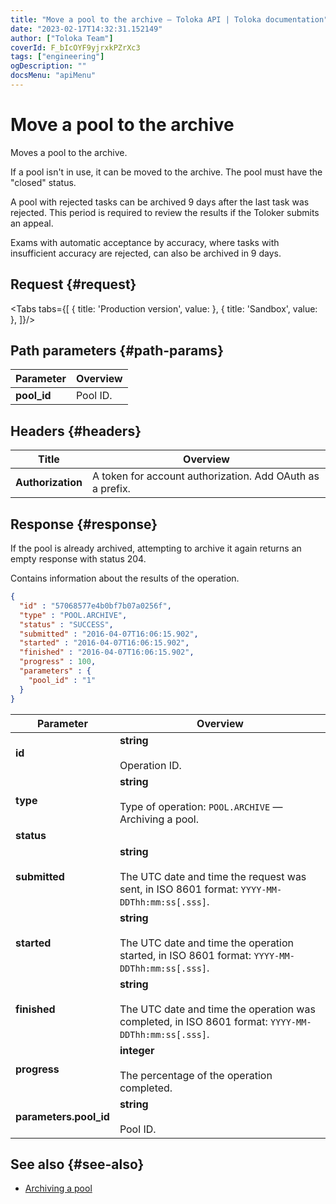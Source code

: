 ```yaml
---
title: "Move a pool to the archive — Toloka API | Toloka documentation"
date: "2023-02-17T14:32:31.152149"
author: ["Toloka Team"]
coverId: F_bIcOYF9yjrxkPZrXc3
tags: ["engineering"]
ogDescription: ""
docsMenu: "apiMenu"
---
```



# Move a pool to the archive

<Announce/>

Moves a pool to the archive.

If a pool isn't in use, it can be moved to the archive. The pool must have the "closed" status.

A pool with rejected tasks can be archived 9 days after the last task was rejected. This period is required to review the results if the Toloker submits an appeal.

Exams with automatic acceptance by accuracy, where tasks with insufficient accuracy are rejected, can also be archived in 9 days.

## Request {#request}

<Tabs tabs={[
  { title: 'Production version', value: <ArchivePoolList1/> },
  { title: 'Sandbox', value: <ArchivePoolList2/> },
]}/>

## Path parameters {#path-params}

Parameter | Overview
----- | -----
**pool_id** | Pool ID.

## Headers {#headers}

Title | Overview
----- | -----
**Authorization** | A token for account authorization. Add OAuth as a prefix.

## Response {#response}

<Note mode="note" title="Note">

If the pool is already archived, attempting to archive it again returns an empty response with status 204.

</Note>

Contains information about the results of the operation.

```json
{
  "id" : "57068577e4b0bf7b07a0256f",
  "type" : "POOL.ARCHIVE",
  "status" : "SUCCESS",
  "submitted" : "2016-04-07T16:06:15.902",
  "started" : "2016-04-07T16:06:15.902",
  "finished" : "2016-04-07T16:06:15.902",
  "progress" : 100,
  "parameters" : {
    "pool_id" : "1"
  }
}
```

Parameter | Overview
----- | -----
**id** | **string**<br/><br/>Operation ID.
**type** | **string**<br/><br/>Type of operation: `POOL.ARCHIVE` — Archiving a pool.
**status** | <ArchivePoolTable1/>
**submitted** | **string**<br/><br/>The UTC date and time the request was sent, in ISO 8601 format: `YYYY-MM-DDThh:mm:ss[.sss]`.
**started** | **string**<br/><br/>The UTC date and time the operation started, in ISO 8601 format: `YYYY-MM-DDThh:mm:ss[.sss]`.
**finished** | **string**<br/><br/>The UTC date and time the operation was completed, in ISO 8601 format: `YYYY-MM-DDThh:mm:ss[.sss]`.
**progress** | **integer**<br/><br/>The percentage of the operation completed.
**parameters.pool_id** | **string**<br/><br/>Pool ID.

## See also {#see-also}

- [Archiving a pool](/docs-new/guide/pool-archive)

<ContactGuideSupport/>